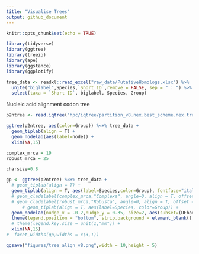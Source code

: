 ```yaml
---
title: "Visualise Trees"
output: github_document
---
```


```r
knitr::opts_chunk$set(echo = TRUE)
```

```r
library(tidyverse)
library(ggtree)
library(treeio)
library(ape)
library(ggstance)
library(ggplotify)
```


```r
tree_data <- readxl::read_excel("raw_data/PutativeHomologs.xlsx") %>% 
  unite("biglabel",Species,`Short ID`,remove = FALSE, sep = " : ") %>% 
  select(taxa = `Short ID`, biglabel, Species, Group) 
```


Nucleic acid alignment codon tree

```r
p2ntree <- read.iqtree("hpc/iqtree/partition_v8.nex.best_scheme.nex.treefile")

ggtree(p2ntree, aes(color=Group)) %<+% tree_data +
  geom_tiplab(align = T) +
  geom_nodelab(aes(label=node)) +
  xlim(NA,15)

complex_mrca = 19
robust_mrca = 25

```


```r

charsize=0.8

gp <- ggtree(p2ntree) %<+% tree_data +
  # geom_tiplab(align = T) +
  geom_tiplab(align = T, aes(label=Species,color=Group), fontface="italic") +
  # geom_cladelabel(complex_mrca,"Complexa", angle=0, align = T, offset = -1.5, offset.text = 0.2, geom = "text", barsize = 0) +
  # geom_cladelabel(robust_mrca,"Robusta", angle=0, align = T, offset = -1.5, offset.text = 0.2, geom = "text", barsize = 0) +
      # geom_tiplab(align = T, aes(label=Species, color=Group)) +
  geom_nodelab(nudge_x = -0.2,nudge_y = 0.35, size=2, aes(subset=(UFboot>50), label=UFboot)) +
  theme(legend.position = "bottom", strip.background = element_blank(), strip.text = element_blank()) +
  # theme(legend.key.size = unit(1,"mm")) +
  xlim(NA,15) 
#  facet_widths(gp,widths = c(3,1))

ggsave("figures/tree_align_v8.png",width = 10,height = 5)  
```


